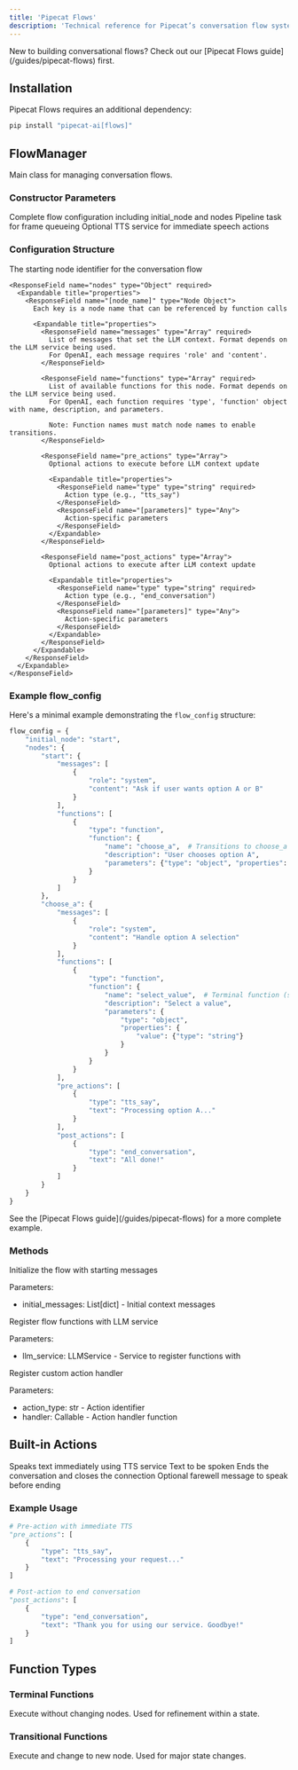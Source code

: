 ```yaml
---
title: 'Pipecat Flows'
description: 'Technical reference for Pipecat’s conversation flow system'
---
```


<Tip>
  New to building conversational flows? Check out our [Pipecat Flows
  guide](/guides/pipecat-flows) first.
</Tip>

## Installation

Pipecat Flows requires an additional dependency:

```bash
pip install "pipecat-ai[flows]"
```

## FlowManager

Main class for managing conversation flows.

### Constructor Parameters

<ParamField path="flow_config" type="dict" required>
  Complete flow configuration including initial_node and nodes
</ParamField>

<ParamField path="task" type="PipelineTask" required>
  Pipeline task for frame queueing
</ParamField>

<ParamField path="tts_service" type="TTSService">
  Optional TTS service for immediate speech actions
</ParamField>

### Configuration Structure

<ResponseField name="flow_config" type="Object">
  <Expandable title="properties">
    <ResponseField name="initial_node" type="string" required>
      The starting node identifier for the conversation flow
    </ResponseField>

    <ResponseField name="nodes" type="Object" required>
      <Expandable title="properties">
        <ResponseField name="[node_name]" type="Node Object">
          Each key is a node name that can be referenced by function calls

          <Expandable title="properties">
            <ResponseField name="messages" type="Array" required>
              List of messages that set the LLM context. Format depends on the LLM service being used.
              For OpenAI, each message requires 'role' and 'content'.
            </ResponseField>

            <ResponseField name="functions" type="Array" required>
              List of available functions for this node. Format depends on the LLM service being used.
              For OpenAI, each function requires 'type', 'function' object with name, description, and parameters.

              Note: Function names must match node names to enable transitions.
            </ResponseField>

            <ResponseField name="pre_actions" type="Array">
              Optional actions to execute before LLM context update

              <Expandable title="properties">
                <ResponseField name="type" type="string" required>
                  Action type (e.g., "tts_say")
                </ResponseField>
                <ResponseField name="[parameters]" type="Any">
                  Action-specific parameters
                </ResponseField>
              </Expandable>
            </ResponseField>

            <ResponseField name="post_actions" type="Array">
              Optional actions to execute after LLM context update

              <Expandable title="properties">
                <ResponseField name="type" type="string" required>
                  Action type (e.g., "end_conversation")
                </ResponseField>
                <ResponseField name="[parameters]" type="Any">
                  Action-specific parameters
                </ResponseField>
              </Expandable>
            </ResponseField>
          </Expandable>
        </ResponseField>
      </Expandable>
    </ResponseField>

  </Expandable>
</ResponseField>

### Example flow_config

Here's a minimal example demonstrating the `flow_config` structure:

```python
flow_config = {
    "initial_node": "start",
    "nodes": {
        "start": {
            "messages": [
                {
                    "role": "system",
                    "content": "Ask if user wants option A or B"
                }
            ],
            "functions": [
                {
                    "type": "function",
                    "function": {
                        "name": "choose_a",  # Transitions to choose_a node
                        "description": "User chooses option A",
                        "parameters": {"type": "object", "properties": {}}
                    }
                }
            ]
        },
        "choose_a": {
            "messages": [
                {
                    "role": "system",
                    "content": "Handle option A selection"
                }
            ],
            "functions": [
                {
                    "type": "function",
                    "function": {
                        "name": "select_value",  # Terminal function (stays in node)
                        "description": "Select a value",
                        "parameters": {
                            "type": "object",
                            "properties": {
                                "value": {"type": "string"}
                            }
                        }
                    }
                }
            ],
            "pre_actions": [
                {
                    "type": "tts_say",
                    "text": "Processing option A..."
                }
            ],
            "post_actions": [
                {
                    "type": "end_conversation",
                    "text": "All done!"
                }
            ]
        }
    }
}
```

<Note>
  See the [Pipecat Flows guide](/guides/pipecat-flows) for a more complete
  example.
</Note>

### Methods

<ParamField path="initialize" type="async method">
Initialize the flow with starting messages

Parameters:

- initial_messages: List[dict] - Initial context messages

</ParamField>

<ParamField path="register_functions" type="async method">
Register flow functions with LLM service

Parameters:

- llm_service: LLMService - Service to register functions with

</ParamField>

<ParamField path="register_action" type="method">
Register custom action handler

Parameters:

- action_type: str - Action identifier
- handler: Callable - Action handler function

</ParamField>

## Built-in Actions

<ParamField path="tts_say" type="action">
  Speaks text immediately using TTS service
  <Expandable title="parameters">
    <ResponseField name="text" type="string" required>
      Text to be spoken
    </ResponseField>
  </Expandable>
</ParamField>

<ParamField path="end_conversation" type="action">
  Ends the conversation and closes the connection
  <Expandable title="parameters">
    <ResponseField name="text" type="string">
      Optional farewell message to speak before ending
    </ResponseField>
  </Expandable>
</ParamField>

### Example Usage

```python
# Pre-action with immediate TTS
"pre_actions": [
    {
        "type": "tts_say",
        "text": "Processing your request..."
    }
]

# Post-action to end conversation
"post_actions": [
    {
        "type": "end_conversation",
        "text": "Thank you for using our service. Goodbye!"
    }
]
```

## Function Types

### Terminal Functions

Execute without changing nodes. Used for refinement within a state.

### Transitional Functions

Execute and change to new node. Used for major state changes.
